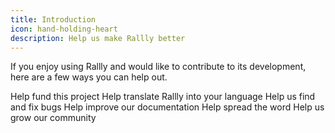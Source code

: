 ```yaml
---
title: Introduction
icon: hand-holding-heart
description: Help us make Rallly better
---
```


If you enjoy using Rallly and would like to contribute to its development, here are a few ways you can help out.

<CardGroup cols={2}>
  <Card title="Donate" icon="coins" href="/contribute/donations">
    Help fund this project
  </Card>
  <Card title="Translate" icon="globe" href="/contribute/translations">
    Help translate Rallly into your language
  </Card>
  <Card
    title="Report a Bug"
    icon="bug"
    href="https://github.com/lukevella/rallly/issues/new?assignees=&labels=bug&template=---bug-report.md&title="
  >
    Help us find and fix bugs
  </Card>
  <Card title="Documentation" icon="book" href="/contribute/documentation">
    Help improve our documentation
  </Card>
  <Card
    title="Leave a review on Trustpilot"
    icon="star"
    href="https://www.trustpilot.com/review/rallly.co"
  >
    Help spread the word
  </Card>
  <Card
    title="Follow @kinpalai on Twitter"
    icon="twitter"
    href="https://twitter.com/kinpalai"
  >
    Help us grow our community
  </Card>
</CardGroup>
